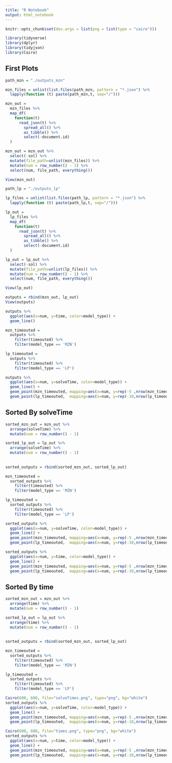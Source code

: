 ---
title: "R Notebook"
output: html_notebook
---
```{r}
knitr::opts_chunk$set(dev.args = list(png = list(type = "cairo")))
```

```{r}
library(tidyverse)
library(dplyr)
library(tidyjson)
library(Cairo)
```
## First Plots

```{r}
path_mzn = "./outputs_mzn"

mzn_files = unlist(list.files(path_mzn, pattern = "*.json") %>%
  lapply(function (t) paste(path_mzn,t, sep="/")))

mzn_out = 
  mzn_files %>% 
  map_df(
    function(t)
      read_json(t) %>%
        spread_all() %>%
        as_tibble() %>%
        select(-document.id)
  )

mzn_out = mzn_out %>%
  select(-sol) %>%
  mutate(file_path=unlist(mzn_files)) %>%
  mutate(num = row_number() - 1) %>%
  select(num, file_path, everything())

View(mzn_out)
```

```{r}
path_lp = "./outputs_lp"

lp_files = unlist(list.files(path_lp, pattern = "*.json") %>%
  lapply(function (t) paste(path_lp,t, sep="/")))

lp_out = 
  lp_files %>% 
  map_df(
    function(t)
      read_json(t) %>%
        spread_all() %>%
        as_tibble() %>%
        select(-document.id)
  )

lp_out = lp_out %>%
  select(-sol) %>%
  mutate(file_path=unlist(lp_files)) %>%
  mutate(num = row_number() - 1) %>%
  select(num, file_path, everything())

View(lp_out)
```


```{r}
outputs = rbind(mzn_out, lp_out)
View(outputs)
```

```{r}
outputs %>%
  ggplot(aes(x=num, y=time, color=model_type)) +
  geom_line()
```
```{r}
mzn_timeouted =
  outputs %>%
    filter(timeouted) %>%
    filter(model_type == 'MZN')

lp_timeouted =
  outputs %>%
    filter(timeouted) %>%
    filter(model_type == 'LP')

outputs %>%
  ggplot(aes(x=num, y=solveTime, color=model_type)) +
  geom_line() +
  geom_point(mzn_timeouted, mapping=aes(x=num, y=rep(-5 ,nrow(mzn_timeouted)), color=model_type), show.legend = F) +
  geom_point(lp_timeouted,  mapping=aes(x=num, y=rep(-10,nrow(lp_timeouted )), color=model_type), show.legend = F)
```
## Sorted By solveTime

```{r}
sorted_mzn_out = mzn_out %>%
  arrange(solveTime) %>%
  mutate(num = row_number() - 1)

sorted_lp_out = lp_out %>%
  arrange(solveTime) %>%
  mutate(num = row_number() - 1)
  
  
sorted_outputs = rbind(sorted_mzn_out, sorted_lp_out)
```


```{r}
mzn_timeouted =
  sorted_outputs %>%
    filter(timeouted) %>%
    filter(model_type == 'MZN')

lp_timeouted =
  sorted_outputs %>%
    filter(timeouted) %>%
    filter(model_type == 'LP')

sorted_outputs %>%
  ggplot(aes(x=num, y=solveTime, color=model_type)) +
  geom_line() +
  geom_point(mzn_timeouted, mapping=aes(x=num, y=rep(-5 ,nrow(mzn_timeouted)), color=model_type), show.legend = F) +
  geom_point(lp_timeouted,  mapping=aes(x=num, y=rep(-10,nrow(lp_timeouted )), color=model_type), show.legend = F)

sorted_outputs %>%
  ggplot(aes(x=num, y=time, color=model_type)) +
  geom_line() +
  geom_point(mzn_timeouted, mapping=aes(x=num, y=rep(-5 ,nrow(mzn_timeouted)), color=model_type), show.legend = F) +
  geom_point(lp_timeouted,  mapping=aes(x=num, y=rep(-10,nrow(lp_timeouted )), color=model_type), show.legend = F)
```

## Sorted By time

```{r}
sorted_mzn_out = mzn_out %>%
  arrange(time) %>%
  mutate(num = row_number() - 1)

sorted_lp_out = lp_out %>%
  arrange(time) %>%
  mutate(num = row_number() - 1)
  
  
sorted_outputs = rbind(sorted_mzn_out, sorted_lp_out)
```


```{r}
mzn_timeouted =
  sorted_outputs %>%
    filter(timeouted) %>%
    filter(model_type == 'MZN')

lp_timeouted =
  sorted_outputs %>%
    filter(timeouted) %>%
    filter(model_type == 'LP')

Cairo(600, 600, file="solveTimes.png", type="png", bg="white")
sorted_outputs %>%
  ggplot(aes(x=num, y=solveTime, color=model_type)) +
  geom_line() +
  geom_point(mzn_timeouted, mapping=aes(x=num, y=rep(-5 ,nrow(mzn_timeouted)), color=model_type), show.legend = F) +
  geom_point(lp_timeouted,  mapping=aes(x=num, y=rep(-10,nrow(lp_timeouted )), color=model_type), show.legend = F)

Cairo(600, 600, file="times.png", type="png", bg="white")
sorted_outputs %>%
  ggplot(aes(x=num, y=time, color=model_type)) +
  geom_line() +
  geom_point(mzn_timeouted, mapping=aes(x=num, y=rep(-5 ,nrow(mzn_timeouted)), color=model_type), show.legend = F) +
  geom_point(lp_timeouted,  mapping=aes(x=num, y=rep(-10,nrow(lp_timeouted )), color=model_type), show.legend = F)
```



























